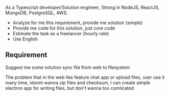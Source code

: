 As a Typescript developer/Solution engineer, Strong in NodeJS, ReactJS, MongoDB, PostgreSQL, AWS.

- Analyze for me this requirement, provide me solution (simple)
- Provide me code for this solution, just core code
- Estimate the task as a freelancer (hourly rate)
- Use English

## Requirement

Suggest me some solution sync file from web to filesystem

The problem that in the web like feature chat app or upload files, user use it many time, idonnt wanna zip files and checksum, I can create simple electron app for writing files, but don't wanna too comlicated